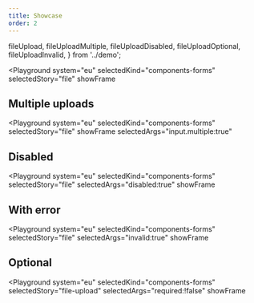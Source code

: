 ```yaml
---
title: Showcase
order: 2
---
```



  fileUpload,
  fileUploadMultiple,
  fileUploadDisabled,
  fileUploadOptional,
  fileUploadInvalid,
} from '../demo';

<Playground
  system="eu"
  selectedKind="components-forms"
  selectedStory="file"
  showFrame
>
  <Html markup={fileUpload} />
</Playground>

## Multiple uploads

<Playground
  system="eu"
  selectedKind="components-forms"
  selectedStory="file"
  showFrame
  selectedArgs="input.multiple:true"
>
  <Html markup={fileUploadMultiple} />
</Playground>

## Disabled

<Playground
  system="eu"
  selectedKind="components-forms"
  selectedStory="file"
  selectedArgs="disabled:true"
  showFrame
>
  <Html markup={fileUploadDisabled} />
</Playground>

## With error

<Playground
  system="eu"
  selectedKind="components-forms"
  selectedStory="file"
  selectedArgs="invalid:true"
  showFrame
>
  <Html markup={fileUploadInvalid} />
</Playground>

## Optional

<Playground
  system="eu"
  selectedKind="components-forms"
  selectedStory="file-upload"
  selectedArgs="required:!false"
  showFrame
>
  <Html markup={fileUploadOptional} />
</Playground>
